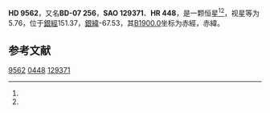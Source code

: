 {{Starbox begin
| name = HD 9562
}}
{{Starbox observe
| epoch = [[J2000.0|J2000.0]]
| constell = {{星座名待查}}<ref name=SIMBAD>{{cite web
 | url=http://simbad.u-strasbg.fr/simbad/sim-id?Ident=HR+448
 | title=Pulsating variable Star
 | publisher=Centre de Données astronomiques de Strasbourg
 | work=SIMBAD
 | accessdate=2012-07-13
 | archive-date=2016-03-17
 | archive-url=https://web.archive.org/web/20160317064453/http://simbad.u-strasbg.fr/simbad/sim-id?Ident=HR+448
 | dead-url=no
 }}</ref><ref name=DATA>{{cite web
 | url=http://vizier.u-strasbg.fr/viz-bin/VizieR-5?-out.add=.&-source=5050&-corr=PK=HR&-out.max=9999&HR=448
 | title=VizieR Detailed Page
 | accessdate=2012-07-13
 | archive-date=2016-03-04
 | archive-url=https://web.archive.org/web/20160304194442/http://vizier.u-strasbg.fr/viz-bin/VizieR-5?-out.add=.&-source=5050&-corr=PK=HR&-out.max=9999&HR=448
 | dead-url=no
 }}</ref>
| 星官 = 
| ra = {{RA|1|33|42.9}}<ref name=SIMBAD /><ref name=DATA />
| dec = {{DEC|-7|1|31}}<ref name=SIMBAD /><ref name=DATA />
| appmag_v = 5.76<ref name=SIMBAD /><ref name=DATA />
}}
{{Starbox character
| class = G2IV<ref name=SIMBAD /><ref name=DATA />
| b-v = 0.64<ref name=SIMBAD /><ref name=DATA />
| u-b = 0.21<ref name=SIMBAD /><ref name=DATA />
| r-i = <ref name=SIMBAD /><ref name=DATA />
| variable = 
}}
{{Starbox astrometry
| radial_v = 0.21
| prop_mo_ra = -15
| parallax = 
| p_error = 
}}
{{Starbox catalog
| names =BD-07 256，[[SAO星表|SAO]] 129371，[[HD星表|HD]] 9562，[[HR星表|HR]] 448}}
{{Starbox reference |Simbad=HR+448}}
{{Starbox end}}

'''HD 9562'''，又名'''BD-07 256'''，'''SAO 129371'''、'''HR 448'''，是一颗恒星<ref name=SIMBAD /><ref name=DATA />，视星等为5.76，位于[[銀道座標系|銀經]]151.37，[[銀道座標系|銀緯]]-67.53，其[[B1900.0|B1900.0]]坐标为赤經{{RA|1|28|40.9}}，赤緯{{DEC|-7|-67.53|11}}。

== 参考文献 ==
{{reflist}}

{{star-stub}}

[[Category:HD和HDE天體|9562]]
[[Category:HR天體|0448]]
[[Category:SAO天體|129371]]